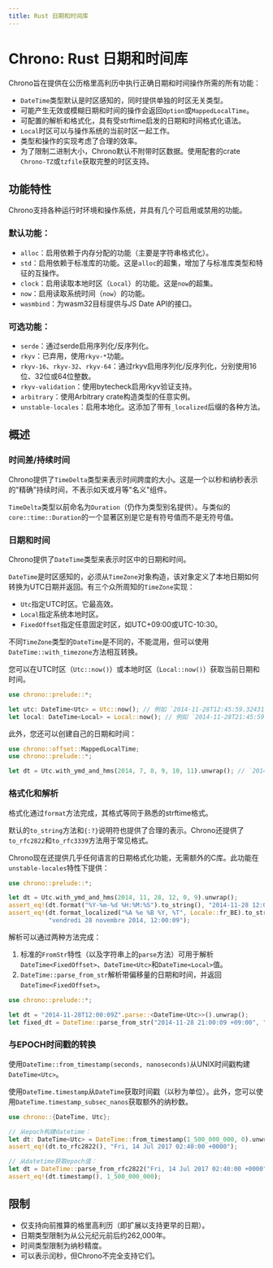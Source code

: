 ```yaml
---
title: Rust 日期和时间库
---
```


# Chrono: Rust 日期和时间库




<LinkCard
  href="https://docs.rs/chrono/latest/chrono/"
  title="chrono"
  description="chrono"
/>

Chrono旨在提供在公历格里高利历中执行正确日期和时间操作所需的所有功能：

- `DateTime`类型默认是时区感知的，同时提供单独的时区无关类型。
- 可能产生无效或模糊日期和时间的操作会返回`Option`或`MappedLocalTime`。
- 可配置的解析和格式化，具有受strftime启发的日期和时间格式化语法。
- `Local`时区可以与操作系统的当前时区一起工作。
- 类型和操作的实现考虑了合理的效率。
- 为了限制二进制大小，Chrono默认不附带时区数据。使用配套的crate `Chrono-TZ`或`tzfile`获取完整的时区支持。

## 功能特性

Chrono支持各种运行时环境和操作系统，并具有几个可启用或禁用的功能。

### 默认功能：

- `alloc`：启用依赖于内存分配的功能（主要是字符串格式化）。
- `std`：启用依赖于标准库的功能。这是`alloc`的超集，增加了与标准库类型和特征的互操作。
- `clock`：启用读取本地时区（`Local`）的功能。这是`now`的超集。
- `now`：启用读取系统时间（`now`）的功能。
- `wasmbind`：为wasm32目标提供与JS Date API的接口。

### 可选功能：

- `serde`：通过serde启用序列化/反序列化。
- `rkyv`：已弃用，使用`rkyv-*`功能。
- `rkyv-16`、`rkyv-32`、`rkyv-64`：通过rkyv启用序列化/反序列化，分别使用16位、32位或64位整数。
- `rkyv-validation`：使用bytecheck启用rkyv验证支持。
- `arbitrary`：使用Arbitrary crate构造类型的任意实例。
- `unstable-locales`：启用本地化。这添加了带有`_localized`后缀的各种方法。

## 概述

### 时间差/持续时间

Chrono提供了`TimeDelta`类型来表示时间跨度的大小。这是一个以秒和纳秒表示的"精确"持续时间，不表示如天或月等"名义"组件。

`TimeDelta`类型以前命名为`Duration`（仍作为类型别名提供）。与类似的`core::time::Duration`的一个显著区别是它是有符号值而不是无符号值。

### 日期和时间

Chrono提供了`DateTime`类型来表示时区中的日期和时间。

`DateTime`是时区感知的，必须从`TimeZone`对象构造，该对象定义了本地日期如何转换为UTC日期并返回。有三个众所周知的`TimeZone`实现：

- `Utc`指定UTC时区。它最高效。
- `Local`指定系统本地时区。
- `FixedOffset`指定任意固定时区，如UTC+09:00或UTC-10:30。

不同`TimeZone`类型的`DateTime`是不同的，不能混用，但可以使用`DateTime::with_timezone`方法相互转换。

您可以在UTC时区（`Utc::now()`）或本地时区（`Local::now()`）获取当前日期和时间。

```rust
use chrono::prelude::*;

let utc: DateTime<Utc> = Utc::now(); // 例如 `2014-11-28T12:45:59.324310806Z`
let local: DateTime<Local> = Local::now(); // 例如 `2014-11-28T21:45:59.324310806+09:00`
```

此外，您还可以创建自己的日期和时间：

```rust
use chrono::offset::MappedLocalTime;
use chrono::prelude::*;

let dt = Utc.with_ymd_and_hms(2014, 7, 8, 9, 10, 11).unwrap(); // `2014-07-08T09:10:11Z`
```

### 格式化和解析

格式化通过`format`方法完成，其格式等同于熟悉的strftime格式。

默认的`to_string`方法和`{:?}`说明符也提供了合理的表示。Chrono还提供了`to_rfc2822`和`to_rfc3339`方法用于常见格式。

Chrono现在还提供几乎任何语言的日期格式化功能，无需额外的C库。此功能在`unstable-locales`特性下提供：

```rust
use chrono::prelude::*;

let dt = Utc.with_ymd_and_hms(2014, 11, 28, 12, 0, 9).unwrap();
assert_eq!(dt.format("%Y-%m-%d %H:%M:%S").to_string(), "2014-11-28 12:00:09");
assert_eq!(dt.format_localized("%A %e %B %Y, %T", Locale::fr_BE).to_string(), 
           "vendredi 28 novembre 2014, 12:00:09");
```

解析可以通过两种方法完成：

1. 标准的`FromStr`特性（以及字符串上的`parse`方法）可用于解析`DateTime<FixedOffset>`、`DateTime<Utc>`和`DateTime<Local>`值。
2. `DateTime::parse_from_str`解析带偏移量的日期和时间，并返回`DateTime<FixedOffset>`。

```rust
use chrono::prelude::*;

let dt = "2014-11-28T12:00:09Z".parse::<DateTime<Utc>>().unwrap();
let fixed_dt = DateTime::parse_from_str("2014-11-28 21:00:09 +09:00", "%Y-%m-%d %H:%M:%S %z").unwrap();
```

### 与EPOCH时间戳的转换

使用`DateTime::from_timestamp(seconds, nanoseconds)`从UNIX时间戳构建`DateTime<Utc>`。

使用`DateTime.timestamp`从`DateTime`获取时间戳（以秒为单位）。此外，您可以使用`DateTime.timestamp_subsec_nanos`获取额外的纳秒数。

```rust
use chrono::{DateTime, Utc};

// 从epoch构建datetime：
let dt: DateTime<Utc> = DateTime::from_timestamp(1_500_000_000, 0).unwrap();
assert_eq!(dt.to_rfc2822(), "Fri, 14 Jul 2017 02:40:00 +0000");

// 从datetime获取epoch值：
let dt = DateTime::parse_from_rfc2822("Fri, 14 Jul 2017 02:40:00 +0000").unwrap();
assert_eq!(dt.timestamp(), 1_500_000_000);
```

## 限制

- 仅支持向前推算的格里高利历（即扩展以支持更早的日期）。
- 日期类型限制为从公元纪元前后约262,000年。
- 时间类型限制为纳秒精度。
- 可以表示闰秒，但Chrono不完全支持它们。
